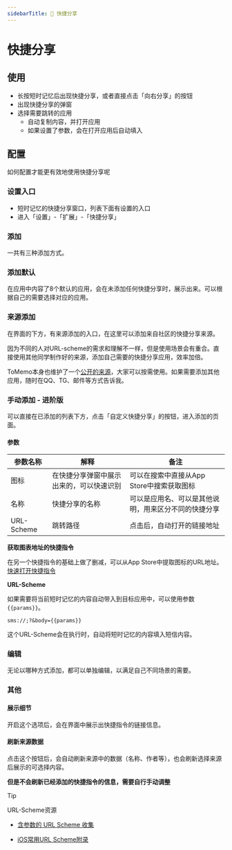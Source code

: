 ```yaml
---
sidebarTitle: 🔗 快捷分享
---
```


# 快捷分享

## 使用
- 长按短时记忆后出现快捷分享，或者直接点击「向右分享」的按钮
- 出现快捷分享的弹窗
- 选择需要跳转的应用
    - 自动复制内容，并打开应用
    - 如果设置了参数，会在打开应用后自动填入

## 配置
如何配置才能更有效地使用快捷分享呢

### 设置入口
- 短时记忆的快捷分享窗口，列表下面有设置的入口
- 进入「设置」-「扩展」-「快捷分享」

### 添加

一共有三种添加方式。

### 添加默认
在应用中内容了8个默认的应用，会在未添加任何快捷分享时，展示出来。可以根据自己的需要选择对应的应用。

### 来源添加
在界面的下方，有来源添加的入口，在这里可以添加来自社区的快捷分享来源。

因为不同的人对URL-scheme的需求和理解不一样，但是使用场景会有重合。直接使用其他同学制作好的来源，添加自己需要的快捷分享应用，效率加倍。

ToMemo本身也维护了一个[公开的来源](https://tomemo.top/files/data/quick_share_data_set.json)，大家可以按需使用。如果需要添加其他应用，随时在QQ、TG、邮件等方式告诉我。

### 手动添加 - 进阶版
可以直接在已添加的列表下方，点击「自定义快捷分享」的按钮，进入添加的页面。

#### 参数

| 参数名称 | 解释 | 备注 |
| -- | -- | -- |
| 图标 | 在快捷分享弹窗中展示出来的，可以快速识别 | 可以在搜索中直接从App Store中搜索获取图标 |
| 名称 | 快捷分享的名称 | 可以是应用名、可以是其他说明，用来区分不同的快捷分享 | 
| URL-Scheme | 跳转路径 | 点击后，自动打开的链接地址 |

**获取图表地址的快捷指令**

在另一个快捷指令的基础上做了删减，可以从App Store中提取图标的URL地址。
[快速打开快捷指令](https://www.icloud.com/shortcuts/9eb6e1d92cad4a42a3808d423a4ac80f)

**URL-Scheme**

如果需要将当前短时记忆的内容自动带入到目标应用中，可以使用参数`{{params}}`。

```
sms://;?&body={{params}}
```
这个URL-Scheme会在执行时，自动将短时记忆的内容填入短信内容。

### 编辑

无论以哪种方式添加，都可以单独编辑，以满足自己不同场景的需要。

### 其他

#### 展示细节
开启这个选项后，会在界面中展示出快捷指令的链接信息。

#### 刷新来源数据
点击这个按钮后，会自动刷新来源中的数据（名称、作者等），也会刷新选择来源后展示的可选择内容。

**但是不会刷新已经添加的快捷指令的信息，需要自行手动调整**


> [!TIP]
>
> URL-Scheme资源
>
> - [含参数的 URL Scheme 收集](https://gist.github.com/JamesHopbourn/046bc341e7debfd0c86e3b388d983c53?permalink_comment_id=4060886)
>
> - [iOS常用URL Scheme附录](https://cloud.tencent.com/developer/article/1397306)
>
